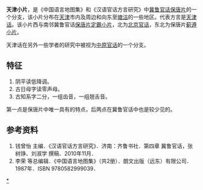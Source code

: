 '''天津小片'''，是《中国语言地图集》和《汉语官话方言研究》中[[冀鲁官话|冀鲁官话]][[保唐片|保唐片]]的一个分支，该小片分布在[[天津|天津]]市内及周边和向东至[[塘沽|塘沽]]的一些地区。代表方言是[[天津话|天津话]]。该小片西与南邻冀鲁官话[[保唐片|保唐片]][[定霸小片|定霸小片]]，北为[[北京官话|北京官话]]，东北为保唐片[[蓟遵小片|蓟遵小片]]。

天津话在另外一些学者的研究中被视为[[中原官话|中原官话]]的一个分支。

==特征==
#阴平读低降调。
#古日母字读零声母。
#古知系字二分，一组齿音，一组翘舌音。

第一点是保唐片中唯一具有的特点，后两点在冀鲁官话中也是较少见的。

==参考资料==
#钱曾怡 主编．《汉语官话方言研究》．济南：齐鲁书社．第四章 冀鲁官话，张树铮、刘淑学 撰稿．2010年11月．
#李荣 等总编辑．《中国语言地图集》（共2册）．朗文出版（远东）有限公司．1987年．ISBN 9780582999039．

{{官話}}

[[分类:冀鲁官话|*]]